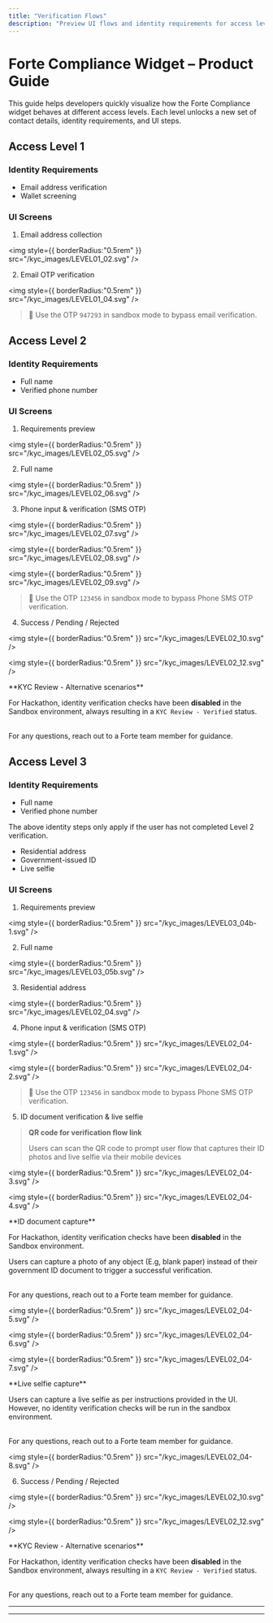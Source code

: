 ```yaml
---
title: "Verification Flows"
description: "Preview UI flows and identity requirements for access levels 1 through 3 in the Forte Compliance widget."
---
```


# Forte Compliance Widget – Product Guide

This guide helps developers quickly visualize how the Forte Compliance widget behaves at different access levels. Each level unlocks a new set of contact details, identity requirements, and UI steps.

## Access Level 1

### <Icon icon="badge-check" size={22} /> Identity Requirements

- Email address verification
- Wallet screening

### <Icon icon="image" size={22} /> UI Screens

1. Email address collection

<img
  style={{ borderRadius:"0.5rem" }}
  src="/kyc_images/LEVEL01_02.svg"
/>

2. Email OTP verification

<img
  style={{ borderRadius:"0.5rem" }}
  src="/kyc_images/LEVEL01_04.svg"
/>

> 🧪 Use the OTP `947293` in sandbox mode to bypass email verification.

## Access Level 2

### <Icon icon="badge-check" size={22} /> Identity Requirements

- Full name
- Verified phone number

### <Icon icon="image" size={22} /> UI Screens

1. Requirements preview

<img
  style={{ borderRadius:"0.5rem" }}
  src="/kyc_images/LEVEL02_05.svg"
/>

2. Full name

<img
  style={{ borderRadius:"0.5rem" }}
  src="/kyc_images/LEVEL02_06.svg"
/>

3. Phone input & verification (SMS OTP)

<img
  style={{ borderRadius:"0.5rem" }}
  src="/kyc_images/LEVEL02_07.svg"
/>

<img
  style={{ borderRadius:"0.5rem" }}
  src="/kyc_images/LEVEL02_08.svg"
/>

<img
  style={{ borderRadius:"0.5rem" }}
  src="/kyc_images/LEVEL02_09.svg"
/>

> 🧪 Use the OTP `123456` in sandbox mode to bypass Phone SMS OTP verification.

4. Success / Pending / Rejected

<img
  style={{ borderRadius:"0.5rem" }}
  src="/kyc_images/LEVEL02_10.svg"
/>

<img
  style={{ borderRadius:"0.5rem" }}
  src="/kyc_images/LEVEL02_12.svg"
/>

<Tip>
  **KYC Review - Alternative scenarios**

  For Hackathon, identity verification checks have been **disabled** in the Sandbox environment, always resulting in a `KYC Review - Verified` status.

  \
  For any questions, reach out to a Forte team member for guidance.
</Tip>

## Access Level 3

### <Icon icon="badge-check" size={22} /> Identity Requirements

- Full name
- Verified phone number

<Note>
  The above identity steps only apply if the user has not completed Level 2 verification.
</Note>

- Residential address
- Government-issued ID
- Live selfie

### <Icon icon="image" size={22} /> UI Screens

1. Requirements preview

<img
  style={{ borderRadius:"0.5rem" }}
  src="/kyc_images/LEVEL03_04b-1.svg"
/>

2. Full name

<img
  style={{ borderRadius:"0.5rem" }}
  src="/kyc_images/LEVEL03_05b.svg"
/>

3. Residential address

<img
  style={{ borderRadius:"0.5rem" }}
  src="/kyc_images/LEVEL02_04.svg"
/>

4. Phone input & verification (SMS OTP)

<img
  style={{ borderRadius:"0.5rem" }}
  src="/kyc_images/LEVEL02_04-1.svg"
/>

<img
  style={{ borderRadius:"0.5rem" }}
  src="/kyc_images/LEVEL02_04-2.svg"
/>

> 🧪 Use the OTP `123456` in sandbox mode to bypass Phone SMS OTP verification.

5. ID document verification & live selfie

> **QR code for verification flow link**
>
> Users can scan the QR code to prompt user flow that captures their ID photos and live selfie via their mobile devices

<img
  style={{ borderRadius:"0.5rem" }}
  src="/kyc_images/LEVEL02_04-3.svg"
/>

<img
  style={{ borderRadius:"0.5rem" }}
  src="/kyc_images/LEVEL02_04-4.svg"
/>

<Tip>
  **ID document capture**

  For Hackathon, identity verification checks have been **disabled** in the Sandbox environment.

  Users can capture a photo of any object (E.g, blank paper) instead of their government ID document to trigger a successful verification.

  \
  For any questions, reach out to a Forte team member for guidance.
</Tip>

<img
  style={{ borderRadius:"0.5rem" }}
  src="/kyc_images/LEVEL02_04-5.svg"
/>

<img
  style={{ borderRadius:"0.5rem" }}
  src="/kyc_images/LEVEL02_04-6.svg"
/>

<img
  style={{ borderRadius:"0.5rem" }}
  src="/kyc_images/LEVEL02_04-7.svg"
/>

<Tip>
  **Live selfie capture**

  Users can capture a live selfie as per instructions provided in the UI. However, no identity verification checks will be run in the sandbox environment.

  \
  For any questions, reach out to a Forte team member for guidance.
</Tip>

<img
  style={{ borderRadius:"0.5rem" }}
  src="/kyc_images/LEVEL02_04-8.svg"
/>

6. Success / Pending / Rejected

<img
  style={{ borderRadius:"0.5rem" }}
  src="/kyc_images/LEVEL02_10.svg"
/>

<img
  style={{ borderRadius:"0.5rem" }}
  src="/kyc_images/LEVEL02_12.svg"
/>

<Tip>
  **KYC Review - Alternative scenarios**

  For Hackathon, identity verification checks have been **disabled** in the Sandbox environment, always resulting in a `KYC Review - Verified` status.

  \
  For any questions, reach out to a Forte team member for guidance.
</Tip>

---

---